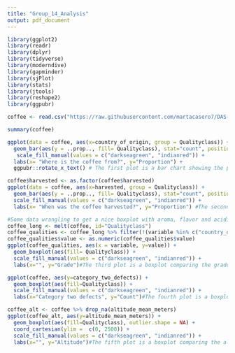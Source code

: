 ```yaml
---
title: "Group_14_Analysis"
output: pdf_document
---
```


```r
library(ggplot2)
library(readr)
library(dplyr)
library(tidyverse)
library(moderndive)
library(gapminder)
library(sjPlot)
library(stats)
library(jtools)
library(reshape2)    
library(ggpubr)
```

```r
coffee <- read.csv("https://raw.githubusercontent.com/martacasero7/DAS-Group-14/main/dataset14.csv")
```

```r
summary(coffee)

ggplot(data = coffee, aes(x=country_of_origin, group = Qualityclass)) +
  geom_bar(aes(y = ..prop.., fill= Qualityclass), stat="count", position="dodge") +
   scale_fill_manual(values = c("darkseagreen", "indianred")) +
  labs(x= "Where is the coffee from?", y="Proportion") +
  ggpubr::rotate_x_text() # The first plot is a bar chart showing the proportion of coffee quality classes by country of origin. 

coffee$harvested <- as.factor(coffee$harvested)
ggplot(data = coffee, aes(x=harvested, group = Qualityclass)) +
  geom_bar(aes(y = ..prop.., fill= Qualityclass), stat="count", position="dodge") +
  scale_fill_manual(values = c("darkseagreen", "indianred")) +
  labs(x= "When was the coffee harvested?", y="Proportion") #The second plot is a bar chart showing the proportion of coffee quality classes by when the coffee was harvested. 

#Some data wrangling to get a nice boxplot with aroma, flavor and acidity
coffee_long <- melt(coffee, id="Qualityclass")
coffee_qualities <- coffee_long %>% filter(!(variable %in% c("country_of_origin", "category_two_defects", "altitude_mean_meters", "harvested"))) %>% filter(value != "0") 
coffee_qualities$value <- as.numeric(coffee_qualities$value)
ggplot(coffee_qualities, aes(x = variable, y=value)) + 
  geom_boxplot(aes(fill= Qualityclass)) + 
  scale_fill_manual(values = c("darkseagreen", "indianred")) +
  labs(x="", y="Grade")#The third plot is a boxplot comparing the grades of coffee based on different qualities such as aroma, flavor, and acidity. 

ggplot(coffee, aes(y=category_two_defects)) +
  geom_boxplot(aes(fill=Qualityclass)) +
  scale_fill_manual(values = c("darkseagreen", "indianred")) +
  labs(x="Category two defects", y="Count")#The fourth plot is a boxplot comparing the number of category two defects by quality class. 

coffee_alt <- coffee %>% drop_na(altitude_mean_meters)
ggplot(coffee_alt, aes(y=altitude_mean_meters)) +
  geom_boxplot(aes(fill=Qualityclass), outlier.shape = NA) +
  coord_cartesian(ylim =  c(0, 2500)) +
  scale_fill_manual(values = c("darkseagreen", "indianred")) +
  labs(x="", y="Altitude")#The fifth plot is a boxplot comparing the altitude of coffee farms by quality class. 
```


